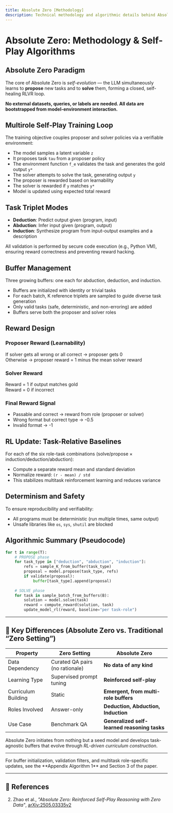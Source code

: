 ```yaml
---
title: Absolute Zero [Methodology]
description: Technical methodology and algorithmic details behind Absolute Zero RL SelfPlay Reasoning with Zero Data
---
```


# Absolute Zero: Methodology & Self-Play Algorithms

## Absolute Zero Paradigm

The core of Absolute Zero is *self-evolution* — the LLM simultaneously learns to **propose** new tasks and to **solve** them, forming a closed, self-healing RLVR loop.

**No external datasets, queries, or labels are needed. All data are bootstrapped from model-environment interaction.**

## Multirole Self-Play Training Loop

The training objective couples proposer and solver policies via a verifiable environment:

- The model samples a latent variable `z`
- It proposes task `tau` from a proposer policy
- The environment function `f_e` validates the task and generates the gold output `y*`
- The solver attempts to solve the task, generating output `y`
- The proposer is rewarded based on learnability
- The solver is rewarded if `y` matches `y*`
- Model is updated using expected total reward

## Task Triplet Modes

- **Deduction**: Predict output given (program, input)
- **Abduction**: Infer input given (program, output)
- **Induction**: Synthesize program from input-output examples and a description

All validation is performed by secure code execution (e.g., Python VM), ensuring reward correctness and preventing reward hacking.

## Buffer Management

Three growing buffers: one each for abduction, deduction, and induction.

- Buffers are initialized with identity or trivial tasks
- For each batch, K reference triplets are sampled to guide diverse task generation
- Only valid tasks (safe, deterministic, and non-erroring) are added
- Buffers serve both the proposer and solver roles

## Reward Design

### Proposer Reward (Learnability)

If solver gets all wrong or all correct → proposer gets 0  
Otherwise → proposer reward = 1 minus the mean solver reward

### Solver Reward

Reward = 1 if output matches gold  
Reward = 0 if incorrect

### Final Reward Signal

- Passable and correct → reward from role (proposer or solver)
- Wrong format but correct type → -0.5
- Invalid format → -1

## RL Update: Task-Relative Baselines

For each of the six role-task combinations (solve/propose × induction/deduction/abduction):

- Compute a separate reward mean and standard deviation
- Normalize reward: `(r - mean) / std`
- This stabilizes multitask reinforcement learning and reduces variance

## Determinism and Safety

To ensure reproducibility and verifiability:

- All programs must be deterministic (run multiple times, same output)
- Unsafe libraries like `os`, `sys`, `shutil` are blocked

## Algorithmic Summary (Pseudocode)

```python
for t in range(T):
    # PROPOSE phase
    for task_type in ["deduction", "abduction", "induction"]:
        refs = sample_K_from_buffer(task_type)
        proposal = model.propose(task_type, refs)
        if validate(proposal):
            buffer[task_type].append(proposal)
    
    # SOLVE phase
    for task in sample_batch_from_buffers(B):
        solution = model.solve(task)
        reward = compute_reward(solution, task)
        update_model_rl(reward, baseline="per task-role")

```

---

## 🧠 Key Differences (Absolute Zero vs. Traditional “Zero Setting”)

| Property            | Zero Setting                        | **Absolute Zero**                                |
|---------------------|--------------------------------------|--------------------------------------------------|
| Data Dependency     | Curated QA pairs (no rationale)      | **No data of any kind**                          |
| Learning Type       | Supervised prompt tuning             | **Reinforced self-play**                         |
| Curriculum Building | Static                              | **Emergent, from multi-role buffers**            |
| Roles Involved      | Answer-only                          | **Deduction, Abduction, Induction**              |
| Use Case            | Benchmark QA                         | **Generalized self-learned reasoning tasks**     |

Absolute Zero initiates from nothing but a seed model and develops task-agnostic buffers that evolve through *RL-driven curriculum construction*.

---

<Note title="Implementation Details">
For buffer initialization, validation filters, and multitask role-specific updates, see the **Appendix Algorithm 1** and Section 3 of the paper.
</Note>

---

## 📎 References

2. Zhao et al., *"Absolute Zero: Reinforced Self-Play Reasoning with Zero Data"*, [arXiv:2505.03335v2](https://arxiv.org/abs/2505.03335)


